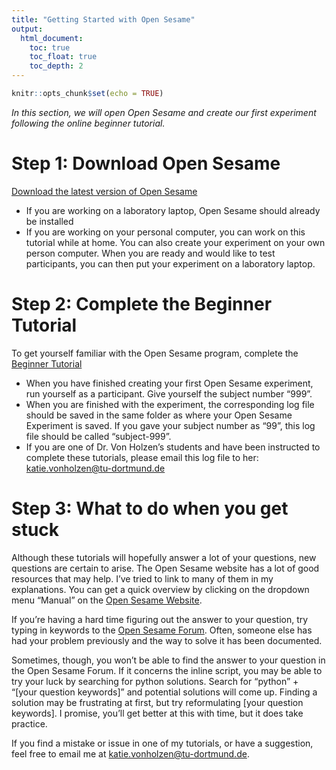 ```yaml
---
title: "Getting Started with Open Sesame"
output:
  html_document:
    toc: true
    toc_float: true
    toc_depth: 2
---
```


```r
knitr::opts_chunk$set(echo = TRUE)
```


*In this section, we will open Open Sesame and create our first experiment following the online beginner tutorial.*

# Step 1: Download Open Sesame

[Download the latest version of Open Sesame](https://osdoc.cogsci.nl/3.2/download/)

* If you are working on a laboratory laptop, Open Sesame should already be installed
* If you are working on your personal computer, you can work on this tutorial while at home. You can also create your experiment on your own person computer. When you are ready and would like to test participants, you can then put your experiment on a laboratory laptop.

# Step 2: Complete the Beginner Tutorial

To get yourself familiar with the Open Sesame program, complete the [Beginner Tutorial](https://osdoc.cogsci.nl/3.2/tutorials/beginner/)

* When you have finished creating your first Open Sesame experiment, run yourself as a participant. Give yourself the subject number “999”. 
* When you are finished with the experiment, the corresponding log file should be saved in the same folder as where your Open Sesame Experiment is saved. If you gave your subject number as “99”, this log file should be called “subject-999”.
* If you are one of Dr. Von Holzen's students and have been instructed to complete these tutorials, please email this log file to her: [katie.vonholzen@tu-dortmund.de](<mailto:katie.vonholzen@tu-dortmund.de?subject=Hyperlinks>)

# Step 3: What to do when you get stuck

Although these tutorials will hopefully answer a lot of your questions, new questions are certain to arise. The Open Sesame website has a lot of good resources that may help. I've tried to link to many of them in my explanations. You can get a quick overview by clicking on the dropdown menu "Manual" on the [Open Sesame Website](https://osdoc.cogsci.nl/3.2/).

If you're having a hard time figuring out the answer to your question, try typing in keywords to the [Open Sesame Forum](https://forum.cogsci.nl/categories/opensesame). Often, someone else has had your problem previously and the way to solve it has been documented.

Sometimes, though, you won't be able to find the answer to your question in the Open Sesame Forum. If it concerns the inline script, you may be able to try your luck by searching for python solutions. Search for "python" + "[your question keywords]" and potential solutions will come up. Finding a solution may be frustrating at first, but try reformulating [your question keywords]. I promise, you'll get better at this with time, but it does take practice.

If you find a mistake or issue in one of my tutorials, or have a suggestion, feel free to email me at  [katie.vonholzen@tu-dortmund.de](<mailto:katie.vonholzen@tu-dortmund.de?subject=Hyperlinks>).
